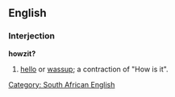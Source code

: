 ==English==

===Interjection===
'''howzit?'''

#{{slang|South African}} [[hello]] or [[wassup]]; a contraction of "How is it".

[[Category: South African English]]